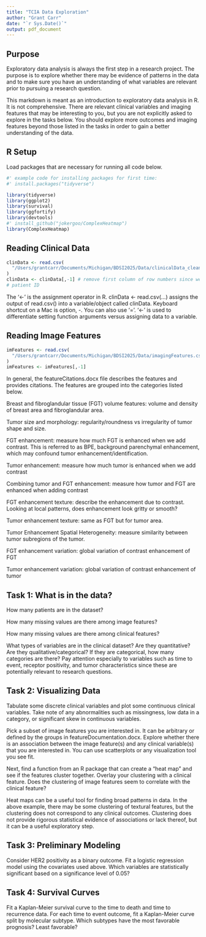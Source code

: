 ```yaml
---
title: "TCIA Data Exploration"
author: "Grant Carr"
date: "`r Sys.Date()`"
output: pdf_document
---
```


## Purpose

Exploratory data analysis is always the first step in a research project. 
The purpose is to explore whether there may be evidence of patterns
in the data and to make sure you have an understanding of what variables are 
relevant prior to pursuing a research question.

This markdown is meant as an introduction to exploratory data analysis in R.
It is not comprehensive. There are relevant clinical variables and imaging 
features that may be interesting to you, but you are not explicitly asked to
explore in the tasks below. You should explore more outcomes and imaging
features beyond those listed in the tasks in order to gain a better
understanding of the data.

## R Setup

Load packages that are necessary for running all code below.
```r
#' example code for installing packages for first time:
#' install.packages("tidyverse")

library(tidyverse)
library(ggplot2)
library(survival)
library(ggfortify)
library(devtools)
#' install_github("jokergoo/ComplexHeatmap")
library(ComplexHeatmap)
```


## Reading Clinical Data


```r
clinData <- read.csv(
  "/Users/grantcarr/Documents/Michigan/BDSI2025/Data/clinicalData_clean.csv"
)
clinData <- clinData[,-1] # remove first column of row numbers since we have
# patient ID
```

The '<-' is the assignment operator in R. clinData <- read.csv(...) assigns 
the output of read.csv() into a variable/object called clinData. Keyboard 
shortcut on a Mac is option, -. You can also use '='. '<-' is used to
differentiate setting function arguments versus assigning data to a variable.

## Reading Image Features
```r
imFeatures <- read.csv(
  "/Users/grantcarr/Documents/Michigan/BDSI2025/Data/imagingFeatures.csv"
)
imFeatures <- imFeatures[,-1]
```

In general, the featureCitations.docx file describes the features and provides 
citations. The features are grouped into the categories listed below.

Breast and fibroglandular tissue (FGT) volume features: volume and density of 
breast area and fibroglandular area.

Tumor size and morphology: regularity/roundness vs irregularity of tumor
shape and size.

FGT enhancement: measure how much FGT is enhanced when we add contrast.
This is referred to as BPE, background parenchymal enhancement, which may 
confound tumor enhancement/identification.

Tumor enhancement: measure how much tumor is enhanced when we add contrast

Combining tumor and FGT enhancement: measure how tumor and FGT are 
enhanced when adding contrast

FGT enhancement texture: describe the enhancement due to contrast. Looking at
local patterns, does enhancement look gritty or smooth?

Tumor enhancement texture: same as FGT but for tumor area.

Tumor Enhancement Spatial Heterogeneity: measure similarity between tumor
subregions of the tumor.

FGT enhancement variation: global variation of contrast enhancement of FGT

Tumor enhancement variation: global variation of contrast enhancement of tumor

## Task 1: What is in the data?

How many patients are in the dataset?

How many missing values are there among image features?

How many missing values are there among clinical features?

What types of variables are in the clinical dataset? Are they quantitative?
Are they qualitative/categorical? If they are categorical, how many categories
are there? Pay attention especially to variables such as time to event,
receptor positivity, and tumor characteristics since these are potentially
relevant to research questions.


## Task 2: Visualizing Data

Tabulate some discrete clinical variables and plot some continuous clinical 
variables. Take note of any abnormalities such as missingness, low data 
in a category, or significant skew in continuous variables.

Pick a subset of image features you are interested in. It can be arbitrary or 
defined by the groups in featureDocumentation.docx. Explore whether there is an 
association between the image feature(s) and any clinical variable(s) that you 
are interested in. You can use scatterplots or any visualization tool you see 
fit.

Next, find a function from an R package that can create a "heat map" and see if 
the features cluster together. Overlay your clustering with a clinical feature. 
Does the clustering of image features seem to correlate with the clinical 
feature?

Heat maps can be a useful tool for finding broad patterns in data. 
In the above example, there may be some clustering of textural features, but 
the clustering does not correspond to any clinical outcomes. Clustering 
does not provide rigorous statistical evidence of associations or lack thereof, 
but it can be a useful exploratory step.

## Task 3: Preliminary Modeling

Consider HER2 positivity as a binary outcome. Fit a logistic regression model
using the covariates used above. Which variables are statistically significant
based on a significance level of 0.05? 

## Task 4: Survival Curves

Fit a Kaplan-Meier survival curve to the time to death and time to recurrence 
data. For each time to event outcome, fit a Kaplan-Meier curve split by 
molecular subtype. Which subtypes have the most favorable prognosis? Least
favorable?

